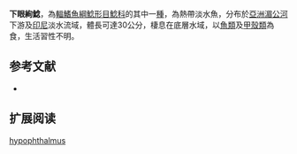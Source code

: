 {{Speciesbox
| name = 下眼絢鯰
| image = 
| image_width = 250px
| status = NE
| status_system = IUCN3.1
| genus = Ompok
| species = hypophthalmus
| authority = [[Bleeker|Bleeker]], 1846
| synonyms = *''Silurus hypophthalmus '',Bleeker, 1846
*''Silurichthys hypophthalmus '',Bleeker, 1846 
*''Silurodes hypophthalmus '',Bleeker, 1846 
*''Silurus macronema '',Bleeker, 1851
}}

'''下眼絢鯰'''，為[[輻鰭魚綱|輻鰭魚綱]][[鯰形目|鯰形目]][[鯰科|鯰科]]的其中一[[種|種]]，為熱帶淡水魚，分布於[[亞洲|亞洲]][[湄公河|湄公河]]下游及[[印尼|印尼]]淡水流域，體長可達30公分，棲息在底層水域，以[[魚類|魚類]]及[[甲殼類|甲殼類]]為食，生活習性不明。

==参考文献==
*{{FishBase_species|genus=Ompok|species=hypophthalmus|year=2015|month=7}}

== 扩展阅读 ==
{{refbegin}}
{{wikispecies-inline|Ompok hypophthalmus|下眼絢鯰}}
{{refend}}
{{Taxonbar|from=Q5633394}}

[[Category:絢鯰屬|hypophthalmus]]